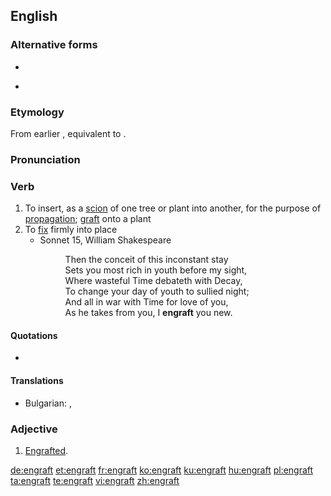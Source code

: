 ==English==

===Alternative forms===
* {{l|en|ingraft}}
* {{l|en|engraff}} {{qualifier|obsolete}}

===Etymology===
From earlier {{m|en|ingraft}}, equivalent to {{prefix|en|gloss1=in|graft|lang=en}}.

===Pronunciation===
{{rfp|lang=en}}

===Verb===
{{en-verb}}

# To insert, as a [[scion]] of one tree or plant into another, for the purpose of [[propagation]]; [[graft]] onto a plant
# To [[fix]] firmly into place
#* Sonnet 15, William Shakespeare
#*:Then the conceit of this inconstant stay
#*:Sets you most rich in youth before my sight,
#*:Where wasteful Time debateth with Decay,
#*:To change your day of youth to sullied night;
#*:And all in war with Time for love of you,
#*:As he takes from you, I '''engraft''' you new.

====Quotations====
* {{seeCites}}

====Translations====
{{trans-top|To insert, as a [[scion]]}}
* Bulgarian: {{t+|bg|присаждам}}, {{t+|bg|ашладисвам}}
{{trans-mid}}
{{trans-bottom}}

===Adjective===
{{en-adj}}

# {{lb|en|rare}} [[engrafted|Engrafted]].

[[de:engraft]]
[[et:engraft]]
[[fr:engraft]]
[[ko:engraft]]
[[ku:engraft]]
[[hu:engraft]]
[[pl:engraft]]
[[ta:engraft]]
[[te:engraft]]
[[vi:engraft]]
[[zh:engraft]]